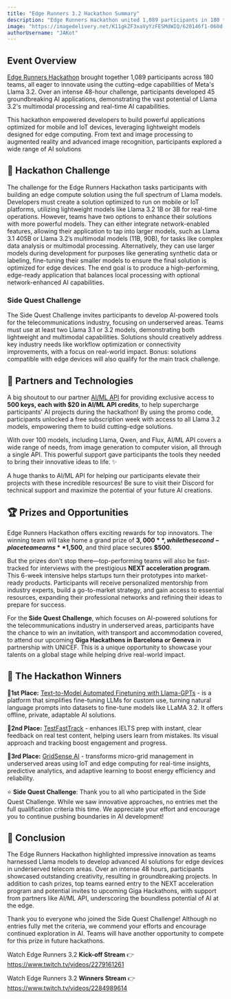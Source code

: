 ```yaml
---
title: "Edge Runners 3.2 Hackathon Summary"
description: "Edge Runners Hackathon united 1,089 participants in 180 teams, building 45 innovative AI apps in 48 hours with Meta’s Llama 3.2, showcasing its edge-optimized, multimodal power."
image: "https://imagedelivery.net/K11gkZF3xaVyYzFESMdWIQ/620146f1-060d-4613-7ca0-c4069016ac00/full"
authorUsername: "JAKot"
---
```


## **Event Overview**

[Edge Runners Hackathon](https://lablab.ai/event/edge-runners-3-point-2) brought together 1,089 participants across 180 teams, all eager to innovate using the cutting-edge capabilities of Meta's Llama 3.2. Over an intense 48-hour challenge, participants developed 45 groundbreaking AI applications, demonstrating the vast potential of Llama 3.2's multimodal processing and real-time AI capabilities.

This hackathon empowered developers to build powerful applications optimized for mobile and IoT devices, leveraging lightweight models designed for edge computing. From text and image processing to augmented reality and advanced image recognition, participants explored a wide range of AI solutions

## **🌟 Hackathon Challenge**

The challenge for the Edge Runners Hackathon tasks participants with building an edge compute solution using the full spectrum of Llama models. Developers must create a solution optimized to run on mobile or IoT platforms, utilizing lightweight models like Llama 3.2 1B or 3B for real-time operations. However, teams have two options to enhance their solutions with more powerful models. They can either integrate network-enabled features, allowing their application to tap into larger models, such as Llama 3.1 405B or Llama 3.2’s multimodal models (11B, 90B), for tasks like complex data analysis or multimodal processing. Alternatively, they can use larger models during development for purposes like generating synthetic data or labeling, fine-tuning their smaller models to ensure the final solution is optimized for edge devices. The end goal is to produce a high-performing, edge-ready application that balances local processing with optional network-enhanced AI capabilities.

### Side Quest Challenge

The Side Quest Challenge invites participants to develop AI-powered tools for the telecommunications industry, focusing on underserved areas. Teams must use at least two Llama 3.1 or 3.2 models, demonstrating both lightweight and multimodal capabilities. Solutions should creatively address key industry needs like workflow optimization or connectivity improvements, with a focus on real-world impact. Bonus: solutions compatible with edge devices will also qualify for the main track challenge.

## **🤝 Partners and Technologies**

A big shoutout to our partner [AI/ML API](https://aimlapi.com/?utm_source=google&utm_medium=cpc&utm_campaign=Netherlands&utm_id=high&utm_content=ad1&gad_source=1&gclid=Cj0KCQjw7Py4BhCbARIsAMMx-_J-IqXRFwLmelG-LLFl6rz5O3VvoavEMfib1a0nHU3rAQE0wt8WTCkaAsaCEALw_wcB) for providing exclusive access to **500 keys, each with $20 in AI/ML API credits**, to help supercharge participants' AI projects during the hackathon! By using the promo code, participants unlocked a free subscription week with access to all Llama 3.2 models, empowering them to build cutting-edge solutions.

With over 100 models, including Llama, Qwen, and Flux, AI/ML API covers a wide range of needs, from image generation to computer vision, all through a single API. This powerful support gave participants the tools they needed to bring their innovative ideas to life. ✨

A huge thanks to AI/ML API for helping our participants elevate their projects with these incredible resources! Be sure to visit their Discord for technical support and maximize the potential of your future AI creations.

## **🏆 Prizes and Opportunities**

Edge Runners Hackathon offers exciting rewards for top innovators. The winning team will take home a grand prize of **$3,000**, while the second-place team earns **$1,500**, and third place secures **$500**.

But the prizes don’t stop there—top-performing teams will also be fast-tracked for interviews with the prestigious **NEXT acceleration program**. This 6-week intensive helps startups turn their prototypes into market-ready products. Participants will receive personalized mentorship from industry experts, build a go-to-market strategy, and gain access to essential resources, expanding their professional networks and refining their ideas to prepare for success.

For the **Side Quest Challenge**, which focuses on AI-powered solutions for the telecommunications industry in underserved areas, participants have the chance to win an invitation, with transport and accommodation covered, to attend our upcoming **Giga Hackathons in Barcelona or Geneva** in partnership with UNICEF. This is a unique opportunity to showcase your talents on a global stage while helping drive real-world impact.

## **🎉 The Hackathon Winners**

🥇**1st Place:** [Text-to-Model Automated Finetuning with Llama-GPTs](https://lablab.ai/event/edge-runners-3-point-2/llama-local-gpts/text-to-model-automated-finetuning-with-llama-gpts) - is a platform that simplifies fine-tuning LLMs for custom use, turning natural language prompts into datasets to fine-tune models like LLaMA 3.2. It offers offline, private, adaptable AI solutions.

🥈**2nd Place:** [TestFastTrack](https://lablab.ai/event/edge-runners-3-point-2/teammapper/testfasttrack) -  enhances IELTS prep with instant, clear feedback on real test content, helping users learn from mistakes. Its visual approach and tracking boost engagement and progress.

🥉**3rd Place:** [GridSense AI](https://lablab.ai/event/edge-runners-3-point-2/powerflow/gridsense-ai) - transforms micro-grid management in underserved areas using IoT and edge computing for real-time insights, predictive analytics, and adaptive learning to boost energy efficiency and reliability.

⭐ **Side Quest Challenge**: Thank you to all who participated in the Side Quest Challenge. While we saw innovative approaches, no entries met the full qualification criteria this time. We appreciate your effort and encourage you to continue pushing boundaries in AI development!


## **🦾 Conclusion**

The Edge Runners Hackathon highlighted impressive innovation as teams harnessed Llama models to develop advanced AI solutions for edge devices in underserved telecom areas. Over an intense 48 hours, participants showcased outstanding creativity, resulting in groundbreaking projects. In addition to cash prizes, top teams earned entry to the NEXT acceleration program and potential invites to upcoming Giga Hackathons, with support from partners like AI/ML API, underscoring the boundless potential of AI at the edge.

Thank you to everyone who joined the Side Quest Challenge! Although no entries fully met the criteria, we commend your efforts and encourage continued exploration in AI. Teams will have another opportunity to compete for this prize in future hackathons.

Watch Edge Runners 3.2 **Kick-off Stream** 👉 https://www.twitch.tv/videos/2279161261

Watch Edge Runners 3.2 **Winners Stream** 👉 https://www.twitch.tv/videos/2284989614





